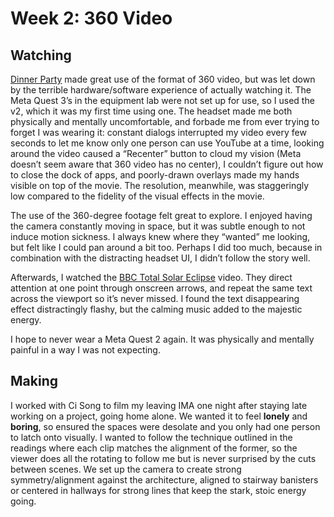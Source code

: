 # Week 2: 360 Video

## Watching

<YouTube id="PT7a76Vqn1Y" />

[Dinner Party](https://www.youtube.com/watch?v=PT7a76Vqn1Y) made great use of the format of 360 video, but was let down by the terrible hardware/software experience of actually watching it. The Meta Quest 3’s in the equipment lab were not set up for use, so I used the v2, which it was my first time using one. The headset made me both physically and mentally uncomfortable, and forbade me from ever trying to forget I was wearing it: constant dialogs interrupted my video every few seconds to let me know only one person can use YouTube at a time, looking around the video caused a “Recenter” button to cloud my vision (Meta doesn’t seem aware that 360 video has no center), I couldn’t figure out how to close the dock of apps, and poorly-drawn overlays made my hands visible on top of the movie. The resolution, meanwhile, was staggeringly low compared to the fidelity of the visual effects in the movie.

The use of the 360-degree footage felt great to explore. I enjoyed having the camera constantly moving in space, but it was subtle enough to not induce motion sickness. I always knew where they “wanted” me looking, but felt like I could pan around a bit too. Perhaps I did too much, because in combination with the distracting headset UI, I didn’t follow the story well.

<YouTube id="53PvDEkgbno" />

Afterwards, I watched the [BBC Total Solar Eclipse](https://www.youtube.com/watch?v=53PvDEkgbno) video. They direct attention at one point through onscreen arrows, and repeat the same text across the viewport so it’s never missed. I found the text disappearing effect distractingly flashy, but the calming music added to the majestic energy.

I hope to never wear a Meta Quest 2 again. It was physically and mentally painful in a way I was not expecting.

## Making

I worked with Ci Song to film my leaving IMA one night after staying late working on a project, going home alone. We wanted it to feel **lonely** and **boring**, so ensured the spaces were desolate and you only had one person to latch onto visually. I wanted to follow the technique outlined in the readings where each clip matches the alignment of the former, so the viewer does all the rotating to follow me but is never surprised by the cuts between scenes. We set up the camera to create strong symmetry/alignment against the architecture, aligned to stairway banisters or centered in hallways for strong lines that keep the stark, stoic energy going.

<YouTube id="oFelfpivcB0" />
